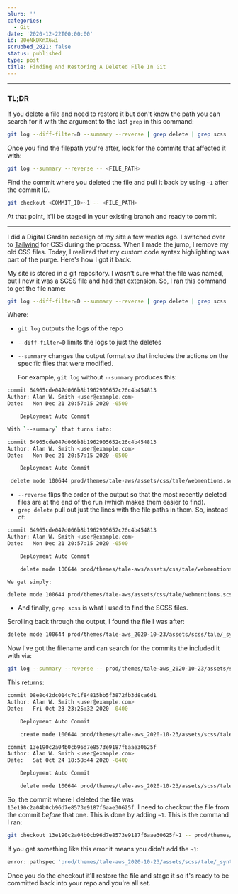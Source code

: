 ```yaml
---
blurb: ''
categories:
  - Git
date: '2020-12-22T00:00:00'
id: 20eNkDKnX6wi
scrubbed_2021: false
status: published
type: post
title: Finding And Restoring A Deleted File In Git
---
```


---


### TL;DR

If you delete a file and need to restore it but don't know the path you can search for it with the argument to the last `grep` in this command:

```bash
git log --diff-filter=D --summary --reverse | grep delete | grep scss
```


Once you find the filepath you're after, look for the commits that affected it with:

```bash
git log --summary --reverse -- <FILE_PATH>
```

Find the commit where you deleted the file and pull it back by using `~1` after the commit ID. 

```bash
git checkout <COMMIT_ID>~1 -- <FILE_PATH>
```

At that point, it'll be staged in your existing branch and ready to commit. 

---



I did a Digital Garden redesign of my site a few weeks ago. I switched over to [Tailwind](https://tailwindcss.com) for CSS during the process. When I made the jump, I remove my old CSS files. Today, I realized that my custom code syntax highlighting was part of the purge. Here's how I got it back. 

My site is stored in a git repository. I wasn't sure what the file was named, but I new it was a SCSS file and had that extension. So, I ran this command to get the file name:

```bash
git log --diff-filter=D --summary --reverse | grep delete | grep scss
```

Where:

- `git log` outputs the logs of the repo
- `--diff-filter=D` limits the logs to just the deletes
- `--summary` changes the output format so that includes the actions on the specific files that were modified.

    For example, `git log` without `--summary` produces this:

```bash
commit 64965cde047d066b8b1962905652c26c4b454813
Author: Alan W. Smith <user@example.com>
Date:   Mon Dec 21 20:57:15 2020 -0500

    Deployment Auto Commit    

With `--summary` that turns into:

commit 64965cde047d066b8b1962905652c26c4b454813
Author: Alan W. Smith <user@example.com>
Date:   Mon Dec 21 20:57:15 2020 -0500

    Deployment Auto Commit

 delete mode 100644 prod/themes/tale-aws/assets/css/tale/webmentions.scss    
```

- `--reverse` flips the order of the output so that the most recently deleted files are at the end of the run (which makes them easier to find).
- `grep delete` pull out just the lines with the file paths in them. So, instead of:

```bash
commit 64965cde047d066b8b1962905652c26c4b454813
Author: Alan W. Smith <user@example.com>
Date:   Mon Dec 21 20:57:15 2020 -0500

    Deployment Auto Commit

    delete mode 100644 prod/themes/tale-aws/assets/css/tale/webmentions.scss 
```

    We get simply:

```bash
delete mode 100644 prod/themes/tale-aws/assets/css/tale/webmentions.scss
```

- And finally, `grep scss` is what I used to find the SCSS files. 

Scrolling back through the output, I found the file I was after:

```bash
delete mode 100644 prod/themes/tale-aws_2020-10-23/assets/scss/tale/_syntax.scss
```

Now I've got the filename and can search for the commits the included it with via:

```bash
git log --summary --reverse -- prod/themes/tale-aws_2020-10-23/assets/scss/tale/_syntax.scss
```


This returns:

```bash
commit 08e8c42dc014c7c1f84815bb5f3872fb3d8ca6d1
Author: Alan W. Smith <user@example.com>
Date:   Fri Oct 23 23:25:32 2020 -0400

    Deployment Auto Commit

    create mode 100644 prod/themes/tale-aws_2020-10-23/assets/scss/tale/_syntax.scss

commit 13e190c2a04b0cb96d7e8573e9187f6aae30625f
Author: Alan W. Smith <user@example.com>
Date:   Sat Oct 24 18:58:44 2020 -0400

    Deployment Auto Commit

    delete mode 100644 prod/themes/tale-aws_2020-10-23/assets/scss/tale/_syntax.scss
```

So, the commit where I deleted the file was `13e190c2a04b0cb96d7e8573e9187f6aae30625f`. I need to checkout the file from the commit _before_ that one. This is done by adding `~1`. This is the command I ran:

```bash
git checkout 13e190c2a04b0cb96d7e8573e9187f6aae30625f~1 -- prod/themes/tale-aws_2020-10-23/assets/scss/tale/_syntax.scss
```

If you get something like this error it means you didn't add the `~1`:

```bash
error: pathspec 'prod/themes/tale-aws_2020-10-23/assets/scss/tale/_syntax.scss' did not match any file(s) known to git
```

Once you do the checkout it'll restore the file and stage it so it's ready to be committed back into your repo and you're all set.
